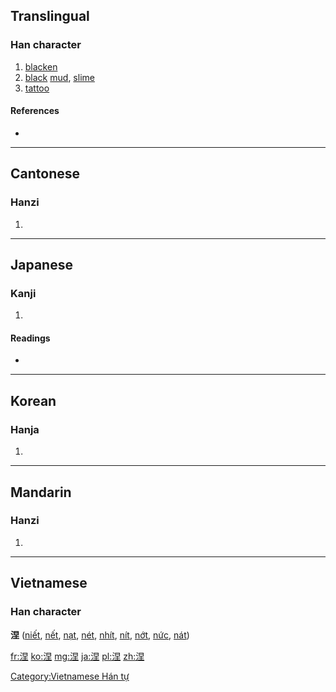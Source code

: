 ==Translingual==

===Han character===
{{Han char|rn=85|rad=水|as=07|sn=10|four=3611<sub>4</sub>|canj=水日土 (EAG)}}

# [[blacken]]
# [[black]] [[mud]], [[slime]]
# [[tattoo]]

====References====
* {{Han ref|kx=0626.030|dkj=17521|dj=1027.120|hdz=31623.020|uh=6D85|ud=28037|bh=AF49|bd=44873}}

----

==Cantonese==

===Hanzi===
{{yue-hanzi|jyut=|y=nip6}}

# {{defn|lang=yue|sort=水07}}

----

==Japanese==

===Kanji===
{{ja-kanji|grade=|rs=水07}}

# {{defn|lang=ja|sort=水07}}

====Readings====
* {{ja-readings|on=[[ねつ]] (netsu), [[でつ]] (detsu)|kun=[[そめる]] (someru)}}

----

==Korean==

===Hanja===
{{ko-hanja|hangeul=[[녈]]>[[열]], [[날]]|eumhun=|rv=nyeol>yeol, nal|mr=nyŏl>yŏl, nal|y=nyel>yel, nal}}

# {{defn|lang=ko|sort=水07}}

----

==Mandarin==

===Hanzi===
{{cmn-hanzi|pin=[[niè]] ([[nie4]])|wg=nieh<sup>4</sup>}}
#{{defn|lang=cmn|sort=水07}}

----

==Vietnamese==
===Han character===
'''涅''' ([[niết]], [[nết]], [[nạt]], [[nét]], [[nhít]], [[nít]], [[nớt]], [[nức]], [[nát]])

[[Category:Vietnamese Hán tự]]

[[fr:涅]]
[[ko:涅]]
[[mg:涅]]
[[ja:涅]]
[[pl:涅]]
[[zh:涅]]